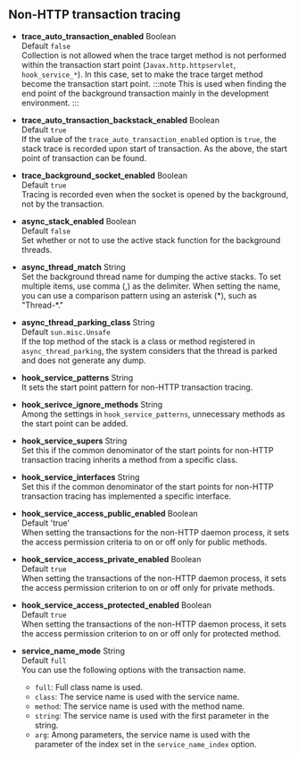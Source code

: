 ## Non-HTTP transaction tracing

-   **trace_auto_transaction_enabled** <span class='type'>Boolean</span><br/>
    Default `false`<br/>Collection is not allowed when the trace target method is not performed within the transaction start point (`Javax.http.httpservlet`, `hook_service_*`). In this case, set to make the trace target method become the transaction start point.
    :::note
    This is used when finding the end point of the background transaction mainly in the development environment.
    :::

-   **trace_auto_transaction_backstack_enabled** <span class='type'>Boolean</span><br/>
    Default `true`<br/>If the value of the `trace_auto_transaction_enabled` option is `true`, the stack trace is recorded upon start of transaction. As the above, the start point of transaction can be found.

-   **trace_background_socket_enabled** <span class='type'>Boolean</span><br/>
    Default `true`<br/>
    Tracing is recorded even when the socket is opened by the background, not by the transaction.

-   **async_stack_enabled** <span class='type'>Boolean</span><br/>
    Default `false`<br/>Set whether or not to use the active stack function for the background threads.

-   **async_thread_match** <span class='type'>String</span><br/>
    Set the background thread name for dumping the active stacks. To set multiple items, use comma (,) as the delimiter. When setting the name, you can use a comparison pattern using an asterisk (\*), such as "Thread-\*."

-   **async_thread_parking_class** <span class='type'>String</span><br/>
    Default `sun.misc.Unsafe`<br/>If the top method of the stack is a class or method registered in `async_thread_parking`, the system considers that the thread is parked and does not generate any dump.

-   **hook_service_patterns** <span class='type'>String</span><br/>
    It sets the start point pattern for non-HTTP transaction tracing.

-   **hook_serivce_ignore_methods** <span class='type'>String</span><br/>
    Among the settings in `hook_service_patterns`, unnecessary methods as the start point can be added.

-   **hook_service_supers** <span class='type'>String</span><br/>
    Set this if the common denominator of the start points for non-HTTP transaction tracing inherits a method from a specific class.

-   **hook_service_interfaces** <span class='type'>String</span><br/>
    Set this if the common denominator of the start points for non-HTTP transaction tracing has implemented a specific interface.

-   **hook_service_access_public_enabled** <span class='type'>Boolean</span><br/>
    Default 'true'<br/>When setting the transactions for the non-HTTP daemon process, it sets the access permission criteria to on or off only for public methods.

-   **hook_service_access_private_enabled** <span class='type'>Boolean</span><br/>
    Default `true`<br/>When setting the transactions of the non-HTTP daemon process, it sets the access permission criterion to on or off only for private methods.

-   **hook_service_access_protected_enabled** <span class='type'>Boolean</span><br/>
    Default `true`<br/>When setting the transactions of the non-HTTP daemon process, it sets the access permission criterion to on or off only for protected method.

-   **service_name_mode** <span class='type'>String</span><br/>
      Default `full`<br/>You can use the following options with the transaction name.

    -   `full`: Full class name is used.
    -   `class`: The service name is used with the service name.
    -   `method`: The service name is used with the method name.
    -   `string`: The service name is used with the first parameter in the string.
    -   `arg`: Among parameters, the service name is used with the parameter of the index set in the `service_name_index` option.
